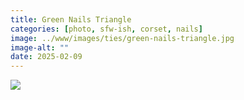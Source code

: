 ```yaml
---
title: Green Nails Triangle
categories: [photo, sfw-ish, corset, nails]
image: ../www/images/ties/green-nails-triangle.jpg
image-alt: ""
date: 2025-02-09
---
```



![](../www/images/ties/green-nails-triangle.jpg)


